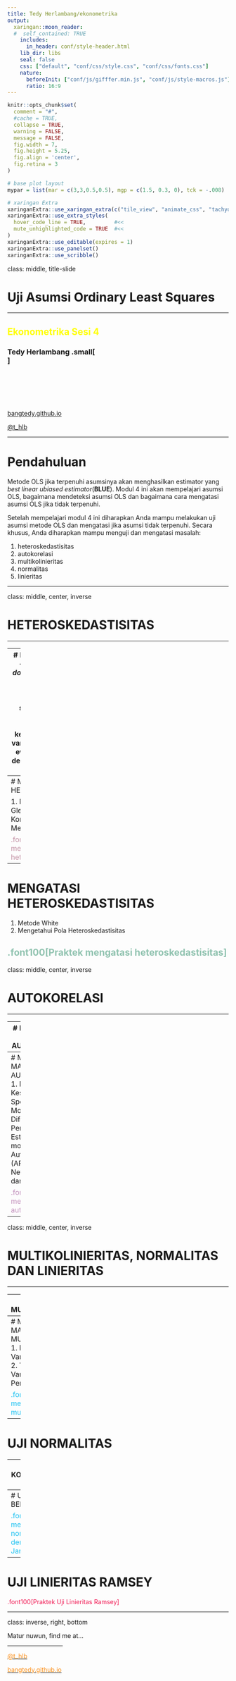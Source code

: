 ```yaml
---
title: Tedy Herlambang/ekonometrika
output:
  xaringan::moon_reader:
  #  self_contained: TRUE
    includes:
      in_header: conf/style-header.html
    lib_dir: libs
    seal: false
    css: ["default", "conf/css/style.css", "conf/css/fonts.css"]
    nature:
      beforeInit: ["conf/js/gifffer.min.js", "conf/js/style-macros.js"]
      ratio: 16:9
---
```


```r
knitr::opts_chunk$set(
  comment = "#",
  #cache = TRUE,
  collapse = TRUE,
  warning = FALSE,
  message = FALSE,
  fig.width = 7,
  fig.height = 5.25,
  fig.align = 'center',
  fig.retina = 3
)

# base plot layout
mypar = list(mar = c(3,3,0.5,0.5), mgp = c(1.5, 0.3, 0), tck = -.008)

# xaringan Extra
xaringanExtra::use_xaringan_extra(c("tile_view", "animate_css", "tachyons"))
xaringanExtra::use_extra_styles(
  hover_code_line = TRUE,         #<<
  mute_unhighlighted_code = TRUE  #<<
)
xaringanExtra::use_editable(expires = 1)
xaringanExtra::use_panelset()
xaringanExtra::use_scribble()
```
class: middle, title-slide

<!-- top logo (comment to remove or edit on `conf/css/style.css:23`) -->
<div class="lab-logo"></div>
<!-- <div class="uni-logo"></div> -->

# Uji Asumsi Ordinary Least Squares

<hr width="100%" align="left" size="0.3" color="yellow"></hr>

## <span style="color:yellow">Ekonometrika Sesi 4</span>

### Tedy Herlambang .small[<br> ]

<br><br><br><br><br>
[<i class="fas fa-blog" style="color:#e7e8e2"></i> bangtedy.github.io](https://bangtedy.github.io)

[<i class="fa fa-twitter fa-lg" style="color:#e7e8e2"></i> @t_hlb](https://twitter.com/t_hlb)

---

# Pendahuluan

Metode OLS jika terpenuhi asumsinya akan menghasilkan estimator yang *best linear ubiased estimator*(**BLUE**). Modul 4 ini akan mempelajari asumsi OLS, bagaimana mendeteksi asumsi OLS dan bagaimana cara mengatasi asumsi OLS jika tidak terpenuhi.

Setelah mempelajari modul 4 ini diharapkan Anda mampu melakukan uji asumsi metode OLS dan mengatasi jika asumsi tidak terpenuhi. Secara khusus, Anda diharapkan mampu menguji dan mengatasi masalah:

1. heteroskedastisitas
2. autokorelasi
3. multikolinieritas
4. normalitas
5. linieritas

---

class: middle, center, inverse

# HETEROSKEDASTISITAS
<hr width="100%" align="left" size="0.3" color="gold"></hr>


---
# Heteroskedastisitas: 
- *when error terms doesn't have the same variance*
- Sering muncul pada data cross section
- standard error OLS tidak bisa lagi dipercaya kebenarannya karena varian tidak minimum
- evaluasi hasil regresi dengan t dan F menjadi tidak akurat
---
# MENDETEKSI HETEROSKEDASTISITAS

1. Metode Park dan Glejser
2. Metode Korelasi Spearman
3. Metode White

<span style="color:#c391a4">.font100[Praktek mendeteksi heteroskedastisitas]</span>
---
# MENGATASI HETEROSKEDASTISITAS

1. Metode White
2. Mengetahui Pola Heteroskedastisitas

<span style="color:#91c3b0">.font100[Praktek mengatasi heteroskedastisitas]</span>
---
class: middle, center, inverse

# AUTOKORELASI
<hr width="100%" align="left" size="0.3" color="gold"></hr>


---
# MENDETEKSI MASALAH AUTOKORELASI

1. Metode Durbin-Watson (DW)
2. Metode Breusch-Godfrey

<span style="color:#91c397">.font100[Praktek mendeteksi autokorelasi]</span>
---
# MENGATASI MASALAH AUTOKORELASI
1. Menguji Kesalahan Spesifikasi Model
2. Model Diferensi Tingkat Pertama
3. Estimasi dengan model Autoregressive (AR)
4. Metode Newey, Whitney dan Kenneth

<span style="color:#c391bd">.font100[Praktek mengatasi autokorelasi]</span>
---

class: middle, center, inverse

# MULTIKOLINIERITAS, NORMALITAS DAN LINIERITAS

<hr width="100%" align="left" size="0.3" color="gold"></hr>

---
# MULTIKOLINIERITAS

1. Deteksi Multikolinieritas
  - Korelasi parsial antarvariabel independen
  - Regresi auxiliary
2. Metode Deteksi Klien
3. Variance Inflation Factor dan Tolerance

<span style="color:#f14c1b">.font100[Praktek mendeteksi multikolinieritas]</span>
---
# MENGATASI MASALAH MULTIKOLINIERITAS
1. Menghilangkan Variabel Independen
2. Transformasi Variabel
3. Penambahan Data

<span style="color:#1bc0f1">.font100[Praktek mengatasi multikolinieritas]</span>
---

# UJI NORMALITAS

---
# UJI KOLMOGOROV-SMIRNOV

---
# UJI JARQUE-BERA

<span style="color:#1bc0f1">.font100[Praktek menguji normalitas dengan uji Jarque-Bera]</span>

---
# UJI LINIERITAS RAMSEY

<span style="color:#f11b55">.font100[Praktek Uji Linieritas Ramsey]</span>

---

class: inverse, right, bottom

Matur nuwun, find me at...

<hr width="25%" align="right" size="0.3" color="#f11b55"></hr>

[<i class="fa fa-twitter fa-lg" style="color:#fc911e"></i> <span style="color:#fc911e"> @t_hlb </span>](https://twitter.com/t_hlb)

[<i class="fas fa-blog" style="color:#fc911e"></i><span style="color:#fc911e"> bangtedy.github.io</span>](https://bangtedy.github.io)